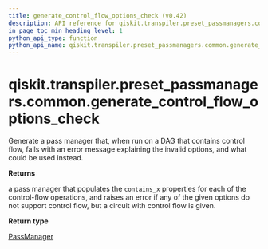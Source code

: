 ```yaml
---
title: generate_control_flow_options_check (v0.42)
description: API reference for qiskit.transpiler.preset_passmanagers.common.generate_control_flow_options_check in qiskit v0.42
in_page_toc_min_heading_level: 1
python_api_type: function
python_api_name: qiskit.transpiler.preset_passmanagers.common.generate_control_flow_options_check
---
```


<span id="qiskit-transpiler-preset-passmanagers-common-generate-control-flow-options-check" />

# qiskit.transpiler.preset\_passmanagers.common.generate\_control\_flow\_options\_check

<Function id="qiskit.transpiler.preset_passmanagers.common.generate_control_flow_options_check" isDedicatedPage={true} github="https://github.com/qiskit/qiskit/tree/stable/0.23/qiskit/transpiler/preset_passmanagers/common.py" signature="generate_control_flow_options_check(layout_method=None, routing_method=None, translation_method=None, optimization_method=None, scheduling_method=None)">
  Generate a pass manager that, when run on a DAG that contains control flow, fails with an error message explaining the invalid options, and what could be used instead.

  **Returns**

  a pass manager that populates the `contains_x` properties for each of the control-flow operations, and raises an error if any of the given options do not support control flow, but a circuit with control flow is given.

  **Return type**

  [PassManager](qiskit.transpiler.PassManager "qiskit.transpiler.PassManager")
</Function>

